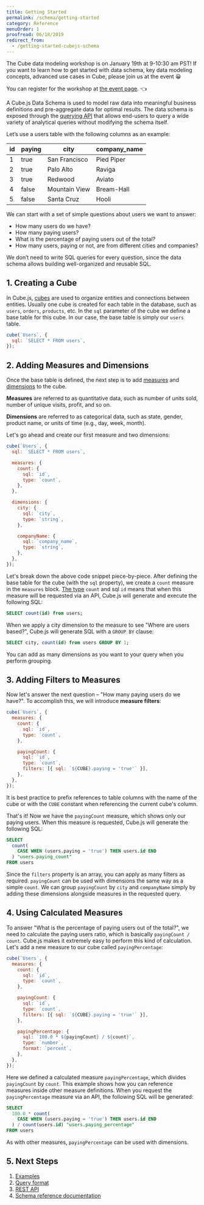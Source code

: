 ```yaml
---
title: Getting Started
permalink: /schema/getting-started
category: Reference
menuOrder: 1
proofread: 06/18/2019
redirect_from:
  - /getting-started-cubejs-schema
---
```


<InfoBox>

The Cube data modeling workshop is on January 19th at 9-10:30 am PST! If you want to learn how to get started with data schema, key data modeling concepts, advanced use cases in Cube, please join us at the event 😀 

You can register for the workshop at [the event page](https://cube.dev/events/data-modeling/). 👈

</InfoBox>

A Cube.js Data Schema is used to model raw data into meaningful business
definitions and pre-aggregate data for optimal results. The data schema is
exposed through the [querying API][ref-backend-restapi] that allows end-users to
query a wide variety of analytical queries without modifying the schema itself.

Let’s use a users table with the following columns as an example:

| id  | paying | city          | company_name |
| --- | ------ | ------------- | ------------ |
| 1   | true   | San Francisco | Pied Piper   |
| 2   | true   | Palo Alto     | Raviga       |
| 3   | true   | Redwood       | Aviato       |
| 4   | false  | Mountain View | Bream-Hall   |
| 5   | false  | Santa Cruz    | Hooli        |

We can start with a set of simple questions about users we want to answer:

- How many users do we have?
- How many paying users?
- What is the percentage of paying users out of the total?
- How many users, paying or not, are from different cities and companies?

We don’t need to write SQL queries for every question, since the data schema
allows building well-organized and reusable SQL.

## 1. Creating a Cube

In Cube.js, [cubes][ref-schema-cube] are used to organize entities and
connections between entities. Usually one cube is created for each table in the
database, such as `users`, `orders`, `products`, etc. In the `sql` parameter of
the cube we define a base table for this cube. In our case, the base table is
simply our `users` table.

```javascript
cube(`Users`, {
  sql: `SELECT * FROM users`,
});
```

## 2. Adding Measures and Dimensions

Once the base table is defined, the next step is to add
[measures][ref-schema-measures] and [dimensions][ref-schema-dimensions] to the
cube.

<InfoBox>

**Measures** are referred to as quantitative data, such as number of units sold,
number of unique visits, profit, and so on.

**Dimensions** are referred to as categorical data, such as state, gender,
product name, or units of time (e.g., day, week, month).

</InfoBox>

Let's go ahead and create our first measure and two dimensions:

```javascript
cube(`Users`, {
  sql: `SELECT * FROM users`,

  measures: {
    count: {
      sql: `id`,
      type: `count`,
    },
  },

  dimensions: {
    city: {
      sql: `city`,
      type: `string`,
    },

    companyName: {
      sql: `company_name`,
      type: `string`,
    },
  },
});
```

Let's break down the above code snippet piece-by-piece. After defining the base
table for the cube (with the `sql` property), we create a `count` measure in the
`measures` block. [The type][ref-schema-types-formats] `count` and sql `id`
means that when this measure will be requested via an API, Cube.js will generate
and execute the following SQL:

```sql
SELECT count(id) from users;
```

When we apply a city dimension to the measure to see "Where are users based?",
Cube.js will generate SQL with a `GROUP BY` clause:

```sql
SELECT city, count(id) from users GROUP BY 1;
```

You can add as many dimensions as you want to your query when you perform
grouping.

## 3. Adding Filters to Measures

Now let's answer the next question – "How many paying users do we have?". To
accomplish this, we will introduce **measure filters**:

```javascript
cube(`Users`, {
  measures: {
    count: {
      sql: `id`,
      type: `count`,
    },

    payingCount: {
      sql: `id`,
      type: `count`,
      filters: [{ sql: `${CUBE}.paying = 'true'` }],
    },
  },
});
```

<InfoBox>

It is best practice to prefix references to table columns with the name of the
cube or with the `CUBE` constant when referencing the current cube's column.

</InfoBox>

That's it! Now we have the `payingCount` measure, which shows only our paying
users. When this measure is requested, Cube.js will generate the following SQL:

```sql
SELECT
  count(
    CASE WHEN (users.paying = 'true') THEN users.id END
  ) "users.paying_count"
FROM users
```

Since the `filters` property is an array, you can apply as many filters as
required. `payingCount` can be used with dimensions the same way as a simple
`count`. We can group `payingCount` by `city` and `companyName` simply by adding
these dimensions alongside measures in the requested query.

## 4. Using Calculated Measures

To answer "What is the percentage of paying users out of the total?", we need to
calculate the paying users ratio, which is basically `payingCount / count`.
Cube.js makes it extremely easy to perform this kind of calculation. Let's add a
new measure to our cube called `payingPercentage`:

```javascript
cube(`Users`, {
  measures: {
    count: {
      sql: `id`,
      type: `count`,
    },

    payingCount: {
      sql: `id`,
      type: `count`,
      filters: [{ sql: `${CUBE}.paying = 'true'` }],
    },

    payingPercentage: {
      sql: `100.0 * ${payingCount} / ${count}`,
      type: `number`,
      format: `percent`,
    },
  },
});
```

Here we defined a calculated measure `payingPercentage`, which divides
`payingCount` by `count`. This example shows how you can reference measures
inside other measure definitions. When you request the `payingPercentage`
measure via an API, the following SQL will be generated:

```sql
SELECT
  100.0 * count(
    CASE WHEN (users.paying = 'true') THEN users.id END
  ) / count(users.id) "users.paying_percentage"
FROM users
```

As with other measures, `payingPercentage` can be used with dimensions.

## 5. Next Steps

1. [Examples][ref-examples]
2. [Query format][ref-backend-query-format]
3. [REST API][ref-backend-restapi]
4. [Schema reference documentation][ref-schema-cube]

[ref-backend-restapi]: /rest-api
[ref-schema-cube]: /schema/reference/cube
[ref-schema-measures]: /schema/reference/measures
[ref-schema-dimensions]: /schema/reference/dimensions
[ref-schema-types-formats]: /schema/reference/types-and-formats
[ref-examples]: /examples
[ref-backend-query-format]: /query-format
